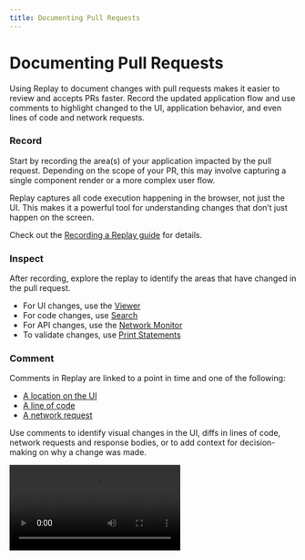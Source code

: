 ```yaml
---
title: Documenting Pull Requests
---
```


# Documenting Pull Requests

Using Replay to document changes with pull requests makes it easier to review and accepts PRs faster. Record the updated application flow and use comments to highlight changed to the UI, application behavior, and even lines of code and network requests.

### Record

Start by recording the area(s) of your application impacted by the pull request. Depending on the scope of your PR, this may involve capturing a single component render or a more complex user flow.

<Callout type="info" emoji="👉">
Replay captures all code execution happening in the browser, not just the UI. This makes it a powerful tool for understanding changes that don’t just happen on the screen.

</Callout>

Check out the [Recording a Replay guide](/getting-started/recording-your-first-replay) for details.

### Inspect

After recording, explore the replay to identify the areas that have changed in the pull request.

- For UI changes, use the [Viewer](/reference-guide/viewer)
- For code changes, use [Search](/reference-guide/debugger/search)
- For API changes, use the [Network Monitor](/reference-guide/dev-tools/network)
- To validate changes, use [Print Statements](/reference-guide/debugging/print-statements)

### Comment

Comments in Replay are linked to a point in time and one of the following:

- [A location on the UI](/reference-guide/viewer)
- [A line of code](/reference-guide/debugging/commenting)
- [A network request](/reference-guide/dev-tools/network)

Use comments to identify visual changes in the UI, diffs in lines of code, network requests and response bodies, or to add context for decision-making on why a change was made.

<Video src={addcommentFngsm} />

The pull request reviewer can click on any comment and be taken directly to the referenced point in time and UI location, line of code, or network request. No need to write file names or reproduction steps.

### Share

Every replay has a shareable URL that can be added directly to the pull request in the description or as a comment. 

![Untitled](/images/Untitled_urgxp.png)

We recommend [setting up a team](/getting-started/teams-admin/setting-up-a-team) to easily manage access to replays so anyone reviewing your PR will already have access.

<Callout type="info" emoji="💡">
As a best practice, require a replay as part of your [pull request template](https://docs.github.com/en/communities/using-templates-to-encourage-useful-issues-and-pull-requests/creating-a-pull-request-template-for-your-repository) so every PR is well-documented for quick review.

</Callout>

### Examples

Check out Replay’s [open source `/devtools` repository](https://github.com/replayio/devtools/pulls?q=is%3Apr+label%3A%22has-replay+%F0%9F%9A%80%22+) to see how the team uses replays to document pull requests.